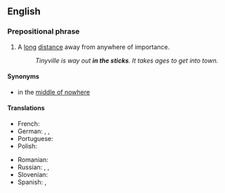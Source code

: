 ==English==

===Prepositional phrase===
{{en-PP}}

# {{lb|en|idiomatic}} A [[long]] [[distance]] away from anywhere of importance.
#: ''Tinyville is way out '''in the sticks'''. It takes ages to get into town.''

====Synonyms====
* in the [[middle of nowhere]]

====Translations====
{{trans-top|a long distance away from anywhere of importance}}
* French: {{t+|fr|au milieu de nulle part}}
* German: {{t|de|in der Pampa}}, {{t+|de|am Arsch der Welt}}, {{t|de|wo sich Fuchs und Hase gute Nacht sagen}}
* Portuguese: {{t+|pt|onde Judas perdeu as botas}}
* Polish: {{t+|pl|tam, gdzie diabeł mówi dobranoc}}
{{trans-mid}}
* Romanian: {{t|ro|la dracu-n praznic}}
* Russian: {{t|ru|у чёрта на рога́х}} {{qualifier|at devil's horns}}, {{t+|ru|у чёрта на кули́чках}} {{qualifier|at devil's leas}}, {{t+|ru|захолустье|alt=в захолу́стье}}
* Slovenian: {{t+|sl|kraj, kjer ti lisica lahko noč vošči}}
* Spanish: {{t+|es|en el quinto pino}}, {{t+|es|donde Cristo dio las tres voces}}
{{trans-bottom}}